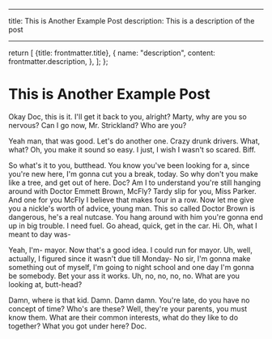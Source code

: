 
---

title: This is Another Example Post
description: This is a description of the post

---

  return [
    {title: frontmatter.title},
    {
      name: "description",
      content: frontmatter.description,
    },
  ];
};

# This is Another Example Post

Okay Doc, this is it. I'll get it back to you, alright? Marty, why are you so nervous? Can I go now, Mr. Strickland? Who are you?

Yeah man, that was good. Let's do another one. Crazy drunk drivers. What, what? Oh, you make it sound so easy. I just, I wish I wasn't so scared. Biff.

So what's it to you, butthead. You know you've been looking for a, since you're new here, I'm gonna cut you a break, today. So why don't you make like a tree, and get out of here. Doc? Am I to understand you're still hanging around with Doctor Emmett Brown, McFly? Tardy slip for you, Miss Parker. And one for you McFly I believe that makes four in a row. Now let me give you a nickle's worth of advice, young man. This so called Doctor Brown is dangerous, he's a real nutcase. You hang around with him you're gonna end up in big trouble. I need fuel. Go ahead, quick, get in the car. Hi. Oh, what I meant to day was-

Yeah, I'm- mayor. Now that's a good idea. I could run for mayor. Uh, well, actually, I figured since it wasn't due till Monday- No sir, I'm gonna make something out of myself, I'm going to night school and one day I'm gonna be somebody. Bet your ass it works. Uh, no, no, no, no. What are you looking at, butt-head?

Damn, where is that kid. Damn. Damn damn. You're late, do you have no concept of time? Who's are these? Well, they're your parents, you must know them. What are their common interests, what do they like to do together? What you got under here? Doc.
